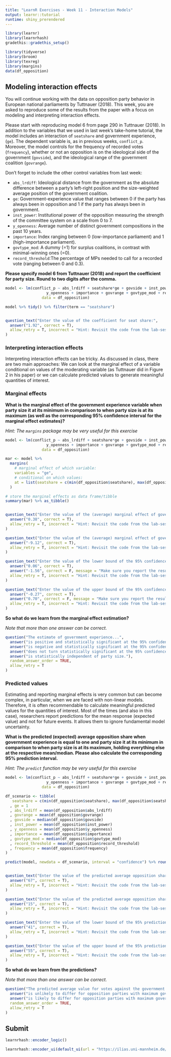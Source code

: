 ```yaml
---
title: "LearnR Exercises - Week 11 - Interaction Models"
output: learnr::tutorial
runtime: shiny_prerendered
---
```


```r
library(learnr)
library(learnrhash)
gradethis::gradethis_setup()

library(tidyverse)
library(broom)
library(texreg)
library(margins)
data(df_opposition) 
```

## Modeling interaction effects

You will continue working with the data on opposition party behavior in European national parliaments by Tuttnauer (2018). This week, you are asked to reproduce some of the results from the paper with a focus on modeling and interpreting interaction effects. 

Please start with reproducing model 6 from page 290 in Tuttnauer (2018). In addition to the variables that we used in last week's take-home tutorial, the model includes an interaction of `seatshare` and government experience, (`ge`). The dependent variable is, as in previous weeks, `conflict_p`. Moreover, the model controls for the frequency of recorded votes (`frequency`), whether or not an opposition is on the ideological side of the government (`govside`), and the ideological range of the government coalition (`govrange`). 

Don't forget to include the other control variables from last week:


* `abs_lrdiff`: Ideological distance from the government as the absolute difference between a party's left-right position and the size-weighted average position of the government coalition.
* `ge`:  Government-experience value that ranges between 0 if the party has always been in opposition and 1 if the party has always been in government.
* `inst_power`:  Institutional power of the opposition measuring the strength of the committee system on a scale from 0 to 7.
* `y_openness`: Average number of distinct government compositions in the past 10 years.
* `importance`: Index ranging between 0 (low-importance parliament) and 1 (high-importance parliament).
* `govtype_mod`: A dummy (=1) for surplus coalitions, in contrast with minimal-winning ones (=0).
* `record_threshold`:The percentage of MPs needed to call for a recorded vote (ranging between 0 and 0.3).

**Please specify model 6 from Tuttnauer (2018) and report the coefficient for party size. Round to two digits after the comma.**

```r
model <- lm(conflict_p ~ abs_lrdiff + seatshare*ge + govside + inst_power + 
                  y_openness + importance + govrange + govtype_mod + record_threshold + frequency,
                data = df_opposition)

model %>% tidy() %>% filter(term == "seatshare")
```

```r

```

```r
question_text("Enter the value of the coefficient for seat share:",
  answer("1.92", correct = T),
  allow_retry = T, incorrect = "Hint: Revisit the code from the lab-session. For example, the tidy function may be helpful to get the estimate. Also make sure that you included all variables in the model."
)
```

### Interpreting interaction effects

Interpreting interaction effects can be tricky. As discussed in class, there are two main approaches: We can look at the marginal effect of a variable conditional on values of the moderating variable (as Tuttnauer did in Figure 2 in his paper) or we can calculate predicted values to generate meaningful quantities of interest. 

### Marginal effects

**What is the marginal effect of the government experience variable when party size it at its minimum in comparison to when  party size is at its maximum (as well as the corresponding 95% confidence interval for the marginal effect estimates)?**

*Hint: The `margins` package may be very useful for this exercise*

```r
model <- lm(conflict_p ~ abs_lrdiff + seatshare*ge + govside + inst_power + 
                  y_openness + importance + govrange + govtype_mod + record_threshold + frequency,
                data = df_opposition)

mar <- model %>%
  margins(
    # marginal effect of which variable:
    variables = "ge",
    # conditional on which values:
    at = list(seatshare = c(min(df_opposition$seatshare), max(df_opposition$seatshare)))
  ) 

# store the marginal effects as data frame/tibble
summary(mar) %>% as_tibble() 

```

```r

```


```r
question_text("Enter the value of the (average) marginal effect of government experience when party size is at its minimum here (rounded to two digits after the decimal):",
  answer("0.38", correct = T),
  allow_retry = T, incorrect = "Hint: Revisit the code from the lab-session, in particular, the margins() function."
)
```

```r
question_text("Enter the value of the (average) marginal effect of government experience when party size is at its maximum here (rounded to two digits after the decimal):",
  answer("-9.12", correct = T),
  allow_retry = T, incorrect = "Hint: Revisit the code from the lab-session, in particular, the margins() function."
)
```

```r
question_text("Enter the value of the lower bound of the 95% confidence interval of the marginal effect of government experience when party size is at its minimum (rounded to two digits after the decimal):",
  answer("0.06", correct = T),
  answer("-1.56", correct = F, message = "Make sure you report the result for the marginal effect when seat share is at its minimum."),
  allow_retry = T, incorrect = "Hint: Revisit the code from the lab-session, in particular, the margins() function."
)
```

```r
question_text("Enter the value of the upper bound of the 95% confidence interval of the marginal effect of government experience when party size is at its maximum (rounded to two digits after the decimal):",
  answer("-0.27", correct = T),
  answer("0.70", correct = F, message = "Make sure you report the result for the marginal effect when seat share is at its maximum."),
  allow_retry = T, incorrect = "Hint: Revisit the code from the lab-session, in particular, the margins() function."
)
```

**So what do we learn from the marginal effect estimation?**

*Note that more than one answer can be correct.*

```r
question("The estimate of government experience...",
  answer("is positive and statistically significant at the 95% confidence level when party size is at its minimum.", correct = T),
  answer("is negative and statistically significant at the 95% confidence level when party size is at its maximum.", correct = T),
  answer("does not turn statistically significant at the 95% confidence level."),
  answer("is statistically independent of party size."),
  random_answer_order = TRUE,
  allow_retry = T
)
```

### Predicted values

Estimating and reporting marginal effects is very common but can become complex, in particular, when we are faced with non-linear models. Therefore, it is often recommendable to calculate meaningful predicted values for the quantities of interest. Most of the times (and also in this case), researchers report predictions for the mean response (expected value) and not for future events. It allows them to ignore fundamental model uncertainty.

**What is the predicted (expected) average opposition share when government experience is equal to one and party size it at its minimum in comparison to when party size is at its maximum, holding everything else at the respective mean/median. Please also calculate the corresponding 95% prediction interval.**

*Hint: The `predict` function may be very useful for this exercise*

```r
model <- lm(conflict_p ~ abs_lrdiff + seatshare*ge + govside + inst_power + 
                  y_openness + importance + govrange + govtype_mod + record_threshold + frequency,
                data = df_opposition)

df_scenario <- tibble(
   seatshare = c(min(df_opposition$seatshare), max(df_opposition$seatshare))
  , ge = 1
  , abs_lrdiff = mean(df_opposition$abs_lrdiff)
  , govrange = mean(df_opposition$govrange)
  , govside = median(df_opposition$govside)
  , inst_power = mean(df_opposition$inst_power)
  , y_openness = mean(df_opposition$y_openness)
  , importance = mean(df_opposition$importance)
  , govtype_mod = median(df_opposition$govtype_mod)
  , record_threshold = mean(df_opposition$record_threshold)
  , frequency = mean(df_opposition$frequency)
)

predict(model, newdata = df_scenario, interval = "confidence") %>% round(2)*100

```

```r

```


```r
question_text("Enter the value of the predicted average opposition share when government experience is equal to one and party size is at its minimum (rounded to two meaningful digits):",
  answer("67", correct = T),
  allow_retry = T, incorrect = "Hint: Revisit the code from the lab-session, in particular, the predict() function."
)
```

```r
question_text("Enter the value of the predicted average opposition share when government experience is equal to one and party size is at its maximum (rounded to two meaningful digits):",
  answer("15", correct = T),
  allow_retry = T, incorrect = "Hint: Revisit the code from the lab-session, in particular, the predict() function."
)
```

```r
question_text("Enter the value of the lower bound of the 95% prediction interval when government experience is equal to one and party size is at its minimum (rounded to two meaningful digits):",
  answer("41", correct = T),
  allow_retry = T, incorrect = "Hint: Revisit the code from the lab-session, in particular, the predict() function."
)
```

```r
question_text("Enter the value of the upper bound of the 95% prediction interval when government experience is equal to one and party size is at its maximum (rounded to two meaningful digits):",
  answer("55", correct = T),
  allow_retry = T, incorrect = "Hint: Revisit the code from the lab-session, in particular, the margins() function."
)
```

**So what do we learn from the predictions?**

*Note that more than one answer can be correct.*

```r
question("The predicted average value for votes against the government (in percent)...",
  answer("is unlikely to differ for opposition parties with maximum government experience conditional on their party size.", correct = T),
  answer("is likely to differ for opposition parties with maximum government experience conditional on their party size.", correct = F),
  random_answer_order = TRUE,
  allow_retry = T
)
```

## Submit

```r
learnrhash::encoder_logic()
```

```r
learnrhash::encoder_ui(default_ui(url = "https://ilias.uni-mannheim.de/ilias.php?baseClass=ilObjSurveyGUI&ref_id=1096025&cmd=infoScreen"))
```

